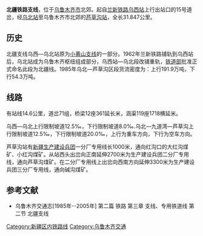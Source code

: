 {{Infobox rail system-route
|rail_name=北疆铁路支线
|name_bgcolor=
|banner_color=#00561F
|logo_filename=
|image=China Railways DF4B 7481 20080807.jpg
|image_width=270px
|caption=[[乌东站|乌东站]]内的[[东风4B型柴油机车|东风4B型柴油机车]]
|logo_bgcolor=
|logo_note=
|code_name=
|locale={{PRC}}
|service_type=
|begin_operation=
|end_operation=
|operation_note=
|system_length={{Convert|31.847|km|mi|0}}
|length_in_operation=
|total_length=
|line_title=路線
|lines=
|stations=
|route_title=路線
|main_route=
|secondary_route=
|branch_route=
|standard=Ⅲ级铁路
|main_stations=[[乌西站|乌西站]]、[[乌北站|乌北站]]、[[文光站|文光站]]、[[芦草沟站|芦草沟站]]
|max_speed=<!-- km/h-->
|track_gauge=1435毫米（[[标准轨|标准轨]]）
|min_radius=
|max_grade=
|block_signal=
|engine=
|operator=[[中国铁路总公司|中国铁路总公司]]
|franchise=
|hq=
|key_person=
|website=
|box_width=auto
|collapsed=1
|route_map=
}}
'''北疆铁路支线'''，位于[[乌鲁木齐市|乌鲁木齐市]]北郊。起自[[兰新铁路|兰新铁路]][[乌西站|乌西站]]上行出站口的15号道岔，经[[乌北站|乌北站]]至乌鲁木齐市北郊的[[芦草沟站|芦草沟站]]，全长31.847公里。
==历史==
北疆支线乌西—乌北站原为[[小黄山铁路支线|小黄山支线]]的一部分。1962年兰新铁路铺轨到乌西站后，乌北站成为乌鲁木齐枢纽组成部分，乌西站—乌北段改铺重轨，[[铁道部|铁道部]]批准正式命名此段为北疆线。1985年乌北—芦草沟区段货流密度为：上行191.9万吨，下行54.3万吨。
==线路==
有站线14.6公里，道岔71组，桥梁12座361延长米，涵渠119座1718横延米。

乌西—乌北上行限制坡道12.5‰，下行限制坡道8.0‰.乌北—九道湾—芦草沟上行限制坡道12.5‰，下行限制坡道20.0‰，上行为重车方向，下行为空车方向。

芦草沟站有[[新疆生产建设兵团|新疆生产建设兵团]]一分厂专用线长1000米，通向红沟口的大红沟煤矿、小红沟煤矿。从站西头出岔向正南延伸2700米为生产建设兵团二分厂专用线，通向芦草沟煤矿。在二分厂专用线上出岔向西南方向延伸3300米为生产建设兵团三分厂专用线，通向碱沟煤矿。
==参考文献==
*乌鲁木齐交通志[1985年--2005年] 第二篇 铁路 第三章  支线、专用铁道线 第二节  北疆支线
{{北疆铁路支线}}
{{中国铁路|nocat}}
[[Category:新疆区内铁路线|Category:新疆区内铁路线]]
[[Category:乌鲁木齐交通|Category:乌鲁木齐交通]]
